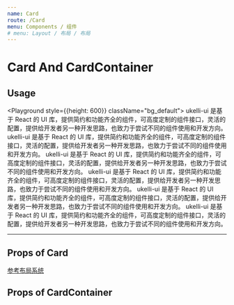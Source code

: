 ```yaml
---
name: Card
route: /Card
menu: Components / 组件
# menu: Layout / 布局 / 布局
---
```



# Card And CardContainer

## Usage

<Playground style={{height: 600}} className="bg_default">
  <CardContainer>
    <Grid container space={20}>
      <Grid item xs={12} sm={6} lg={6}>
        <Card p={20}>
          ukelli-ui 是基于 React 的 UI 库，提供简约和功能齐全的组件，可高度定制的组件接口，灵活的配置，提供给开发者另一种开发思路，也致力于尝试不同的组件使用和开发方向。
        </Card>
      </Grid>
      <Grid item xs={12} sm={6} lg={6}>
        <Card p={20}>
          ukelli-ui 是基于 React 的 UI 库，提供简约和功能齐全的组件，可高度定制的组件接口，灵活的配置，提供给开发者另一种开发思路，也致力于尝试不同的组件使用和开发方向。
        </Card>
      </Grid>
      <Grid item xs={12} sm={4} lg={4}>
        <Card p={20}>
          ukelli-ui 是基于 React 的 UI 库，提供简约和功能齐全的组件，可高度定制的组件接口，灵活的配置，提供给开发者另一种开发思路，也致力于尝试不同的组件使用和开发方向。
        </Card>
      </Grid>
      <Grid item xs={12} sm={8} lg={8}>
        <Card p={20}>
          ukelli-ui 是基于 React 的 UI 库，提供简约和功能齐全的组件，可高度定制的组件接口，灵活的配置，提供给开发者另一种开发思路，也致力于尝试不同的组件使用和开发方向。
        </Card>
      </Grid>
      <Grid item xs={12} sm={8} lg={8}>
        <Card p={20}>
          ukelli-ui 是基于 React 的 UI 库，提供简约和功能齐全的组件，可高度定制的组件接口，灵活的配置，提供给开发者另一种开发思路，也致力于尝试不同的组件使用和开发方向。
        </Card>
      </Grid>
      <Grid item xs={12} sm={4} lg={4}>
        <Card p={20}>
          ukelli-ui 是基于 React 的 UI 库，提供简约和功能齐全的组件，可高度定制的组件接口，灵活的配置，提供给开发者另一种开发思路，也致力于尝试不同的组件使用和开发方向。
        </Card>
      </Grid>
    </Grid>
  </CardContainer>
</Playground>

----------------

## Props of Card

<Props of={Card} />

[参考布局系统](/Preset-class#布局系统-layout)

## Props of CardContainer

<Props of={CardContainer} />
